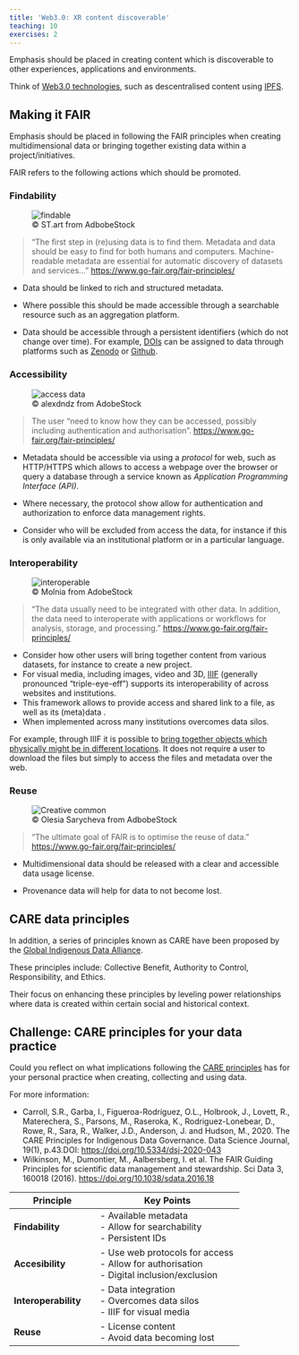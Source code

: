 ```yaml
---
title: 'Web3.0: XR content discoverable'
teaching: 10
exercises: 2
---
```



Emphasis should be placed in creating content
which is discoverable to other experiences, applications and environments.



Think of [Web3.0 technologies](https://www.youtube.com/watch?v=0tZFQs7qBfQ), such as descentralised content using [IPFS](https://ipfs.tech/).

## Making it FAIR
Emphasis should be placed in following the FAIR principles
when creating multidimensional data or bringing together
existing data within a project/initiatives. 


FAIR refers to the following 
actions which should be promoted.


### Findability

![&copy; ST.art from AdbobeStock](fig/AdobeStock_605423469.jpeg){alt="findable"}

>"The first step in (re)using data is to find them. Metadata and data should be easy to find for both humans and computers. Machine-readable metadata are essential for automatic discovery of datasets and services...”
[https://www.go-fair.org/fair-principles/](https://www.go-fair.org/fair-principles/)

- Data should be linked to rich and structured metadata.

- Where possible this should be made accessible through a searchable 
resource such as an aggregation platform. 

- Data should be accessible 
through a persistent identifiers (which do not change over time). For example, [DOIs](https://www.doi.org/the-identifier/what-is-a-doi/) can be assigned to data
through platforms such as [Zenodo](https://zenodo.org/) 
or [Github](https://github.com/).

### Accessibility

![&copy; alexdndz from AdobeStock](fig/AdobeStock_408113732.jpeg){alt="access data"}

>The user "need to know how they can be accessed, possibly including authentication and authorisation". [https://www.go-fair.org/fair-principles/](https://www.go-fair.org/fair-principles/)

- Metadata should be accessible via using a *protocol* for web, such as HTTP/HTTPS
which allows to access a webpage over the browser or query a database through
a service known as *Application Programming Interface (API)*. 

- Where necessary, the protocol show allow for authentication and 
authorization to enforce data management rights.

- Consider who will be excluded from access the data, for instance if this is
only available via an institutional platform or in a particular language.

### Interoperability 

![&copy; Molnia from AdobeStock](fig/AdobeStock_301985997.jpeg){alt="interoperable"}

> "The data usually need to be integrated with other data. In addition, the data need to interoperate with applications or workflows for analysis, storage, and processing." [https://www.go-fair.org/fair-principles/](https://www.go-fair.org/fair-principles/)

- Consider how other users will bring together content
from various datasets, for instance to create a new project.
- For visual media, including images, video and 3D, [IIIF](https://github.com/IIIF/awesome-iiif) (generally pronounced "triple-eye-eff") supports its interoperability of across websites and institutions.
- This framework allows to provide access and shared
link to a file, as well as its (meta)data .
- When implemented across many institutions overcomes 
data silos.


For example, through IIIF it is possible to [bring together objects
which physically might be in different locations]([https://projectmirador.org/embed/?iiif-content=https://iiif.io/api/cookbook/recipe/0036-composition-from-multiple-images/manifest.json]).
It does not require a user to download the files but simply to access
the files and metadata over the web.


### Reuse 

![&copy; Olesia Sarycheva from AdbobeStock](fig/AdobeStock_104923735.jpeg){alt="Creative common"}

> "The ultimate goal of FAIR is to optimise the reuse of data."
[https://www.go-fair.org/fair-principles/](https://www.go-fair.org/fair-principles/)

- Multidimensional data should be 
released with a clear and accessible data usage license.

- Provenance data will help for data to not become lost.

## CARE data principles

In addition, a series of principles known as CARE 
have been proposed by the [Global Indigenous Data Alliance](https://www.gida-global.org/care).

These principles include:
Collective Benefit, Authority to Control, Responsibility, and Ethics. 


Their focus on enhancing these
principles by leveling power relationships where data is created within
certain social and historical context. 


::::::::::::: challenge

## Challenge: CARE principles for your data practice

Could you reflect on what implications following the [CARE principles](https://www.gida-global.org/care)
has for your personal practice when creating, collecting and using data.

::::::::::::: 

For more information:

- Carroll, S.R., Garba, I., Figueroa-Rodríguez, O.L., Holbrook, J., Lovett, R., Materechera, S., Parsons, M., Raseroka, K., Rodriguez-Lonebear, D., Rowe, R., Sara, R., Walker, J.D., Anderson, J. and Hudson, M., 2020. The CARE Principles for Indigenous Data Governance. Data Science Journal, 19(1), p.43.DOI: [https://doi.org/10.5334/dsj-2020-043](https://doi.org/10.5334/dsj-2020-043)
- Wilkinson, M., Dumontier, M., Aalbersberg, I. et al.
The FAIR Guiding Principles for scientific data management and stewardship. Sci Data 3, 160018 (2016). [https://doi.org/10.1038/sdata.2016.18](https://doi.org/10.1038/sdata.2016.18)


::::::::::::: keypoints

|  Principle          | Key Points                        |
|---------------------|-----------------------------------|
| **Findability**         | - Available metadata <br> - Allow for searchability <br> - Persistent IDs |
| **Accesibility**        | - Use web protocols for access <br> - Allow for authorisation <br> - Digital inclusion/exclusion |
| **Interoperability**    | - Data integration <br> - Overcomes data silos <br> - IIIF for visual media |
| **Reuse**              |  - License content <br> - Avoid data becoming lost |

::::::::::::: 
